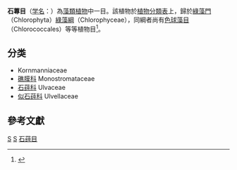 {{Automatic taxobox
| taxon = Ulvales
| image = Ulva lactuca - Sowerby.jpg
| image_caption = 
| authority = 
| subdivision_ranks = Families
| subdivision = [[石莼目#分类|参见正文]]
}}
'''石蓴目'''（[[学名|学名]]：{{lang|la|Ulvales}}）為[[藻類植物|藻類植物]]中一目。該植物於[[植物分類表|植物分類表]]上，歸於[[綠藻門|綠藻門]]（Chlorophyta）[[綠藻綱|綠藻綱]]（Chlorophyceae），同綱者尚有[[色球藻目|色球藻目]]（Chlorococcales）等等植物目<ref>{{Cite web |url=http://www.cnki.com.cn/Article/CJFDTotal-SEAC200802022.htm |title=黄海西部、渤海海域盒管藻科Capsosiphonaceae(石莼目Ulvales)的分类研究 |accessdate=2009-12-27 |archive-date=2016-03-04 |archive-url=https://web.archive.org/web/20160304105655/http://www.cnki.com.cn/Article/CJFDTotal-SEAC200802022.htm |dead-url=no }}</ref>。

== 分类 ==
* Kornmanniaceae
* [[礁膜科|礁膜科]] Monostromataceae
* [[石莼科|石莼科]] Ulvaceae
* [[似石莼科|似石莼科]] Ulvellaceae

==參考文獻==
{{reflist}}
{{Taxonbar|from=Q1367727}}

[[Category:藻類|S]]
[[Category:绿藻纲|S]]
[[Category:石莼目|]]


{{algae-stub}}